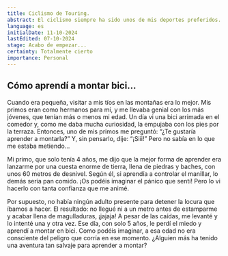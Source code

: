 ```yaml
---
title: Ciclismo de Touring.
abstract: El ciclismo siempre ha sido unos de mis deportes preferidos. Aprendí a montar bicicleta cuando era una niña y de una manera muy salvaje. Aqui os contaré de cómo fue que aprendí y muchas más historias en todo mi recorrido como ciclista.
language: es
initialDate: 11-10-2024
lastEdited: 07-10-2024
stage: Acabo de empezar...
certainty: Totalmente cierto
importance: Personal
---
```


## Cómo aprendí a montar bici...

Cuando era pequeña, visitar a mis tíos en las montañas era lo mejor. Mis primos eran como hermanos para mí, y me llevaba genial con los más jóvenes, que tenían más o menos mi edad. Un día vi una bici arrimada en el comedor y, como me daba mucha curiosidad, la empujaba con los pies por la terraza. Entonces, uno de mis primos me preguntó: “¿Te gustaría aprender a montarla?” Y, sin pensarlo, dije: “¡Siii!” Pero no sabía en lo que me estaba metiendo…

Mi primo, que solo tenía 4 años, me dijo que la mejor forma de aprender era lanzarme por una cuesta enorme de tierra, llena de piedras y baches, con unos 60 metros de desnivel. Según él, si aprendía a controlar el manillar, lo demás sería pan comido. ¡Os podéis imaginar el pánico que sentí! Pero lo vi hacerlo con tanta confianza que me animé.

Por supuesto, no había ningún adulto presente para detener la locura que íbamos a hacer. El resultado: no llegué ni a un metro antes de estamparme y acabar llena de magulladuras, ¡jajaja! A pesar de las caídas, me levanté y lo intenté una y otra vez. Ese día, con solo 5 años, le perdí el miedo y aprendí a montar en bici. Como podéis imaginar, a esa edad no era consciente del peligro que corría en ese momento. ¿Alguien más ha tenido una aventura tan salvaje para aprender a montar?
